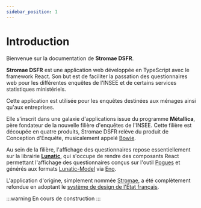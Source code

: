 ```yaml
---
sidebar_position: 1
---
```


# Introduction

Bienvenue sur la documentation de **Stromae DSFR**.

**Stromae DSFR** est une application web développée en TypeScript avec le framework React. Son but est de faciliter la passation des questionnaires web pour les différentes enquêtes de l'INSEE et de certains services statistiques ministériels.

Cette application est utilisée pour les enquêtes destinées aux ménages ainsi qu'aux entreprises.

Elle s'inscrit dans une galaxie d'applications issue du programme **Métallica**, père fondateur de la nouvelle filière d'enquêtes de l'INSEE. Cette filière est découpée en quatre produits, Stromae DSFR relève du produit de Conception d'Enquête, musicalement appelé [Bowie](https://github.com/inseeFr/bowie).

Au sein de la filière, l'affichage des questionnaires repose essentiellement sur la librairie **[Lunatic](https://inseefr.github.io/Lunatic/docs/)**, qui s'occupe de rendre des composants React permettant l'affichage des questionnaires conçus sur l'outil [Pogues](https://github.com/inseeFr/pogues) et générés aux formats [Lunatic-Model](https://github.com/InseeFr/Lunatic-Model) via [Eno](https://github.com/inseeFr/eno).

L'application d'origine, simplement nommée [Stromae](https://github.com/InseeFr/Stromae), a été complètement refondue en adoptant le [système de design de l'État français](https://www.systeme-de-design.gouv.fr/).

:::warning
En cours de construction
:::
